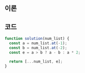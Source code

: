 
## 이론

<At />

## 코드

```js
function solution(num_list) {
  const a = num_list.at(-1);
  const b = num_list.at(-2);
  const e = a > b ? a - b : a * 2;

  return [...num_list, e];
}
```
